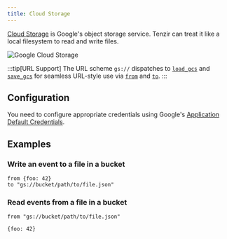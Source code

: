 ```yaml
---
title: Cloud Storage
---
```


[Cloud Storage](https://cloud.google.com/storage) is Google's object storage
service. Tenzir can treat it like a local filesystem to read and write files.

![Google Cloud Storage](cloud-storage.svg)

:::tip[URL Support]
The URL scheme `gs://` dispatches to
[`load_gcs`](../../../reference/operators/load_gcs) and
[`save_gcs`](../../../reference/operators/save_gcs) for seamless URL-style use via
[`from`](../../../reference/operators/from) and
[`to`](../../../reference/operators/to).
:::

## Configuration

You need to configure appropriate credentials using Google's [Application
Default Credentials](https://google.aip.dev/auth/4110).

## Examples

### Write an event to a file in a bucket

```tql
from {foo: 42}
to "gs://bucket/path/to/file.json"
```

### Read events from a file in a bucket

```tql
from "gs://bucket/path/to/file.json"
```

```tql
{foo: 42}
```
